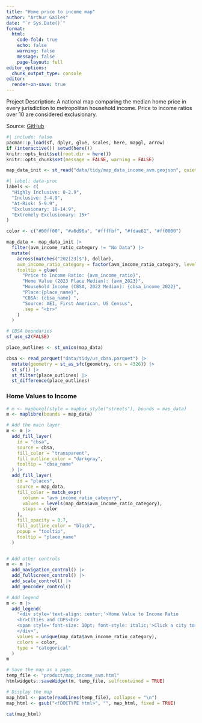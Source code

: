 ```yaml
---
title: "Home price to income map"
author: "Arthur Gailes"
date: "`r Sys.Date()`"
format:
  html:
    code-fold: true
    echo: false
    warning: false
    message: false
    page-layout: full
editor_options:
  chunk_output_type: console
editor:
  render-on-save: true
---
```


Project Description: A national map comparing the median home price in every jurisdiction to metropolitan household income. Price to income ratios over 10 are considered exclusionary.

Source: [GitHub](https://github.com/arthurgailes/us_price_to_income)

<!-- Note: the render moves the html doc to ../docs, and that seems to take
another 5 min after rendering. -->


```r
#| include: false
pacman::p_load(sf, dplyr, glue, scales, here, mapgl, arrow)
if (interactive()) setwd(here())
knitr::opts_knit$set(root.dir = here())
knitr::opts_chunk$set(message = FALSE, warning = FALSE)

```

```r
map_data_init <- st_read("data/tidy/map_data_income_avm.geojson", quiet = TRUE)

#| label: data-proc
labels <- c(
  "Highly Inclusive: 0-2.9",
  "Inclusive: 3-4.9",
  "At-Risk: 5-9.9",
  "Exclusionary: 10-14.9",
  "Extremely Exclusionary: 15+"
)

color <- c("#00ff00", "#a6d96a", "#ffffbf", "#fdae61", "#ff0000")

map_data <- map_data_init |>
  filter(avm_income_ratio_category != "No Data") |>
  mutate(
    across(matches("202[23]$"), dollar),
    avm_income_ratio_category = factor(avm_income_ratio_category, levels = labels),
    tooltip = glue(
      "Price to Income Ratio: {avm_income_ratio}",
      "Home Value (2023 Place Median): {avm_2023}",
      "Household Income (CBSA, 2022 Median): {cbsa_income_2022}",
      "Place:{place_name}",
      "CBSA: {cbsa_name} ",
      "Source: AEI, First American, US Census",
      .sep = "<br>"
    )
  )
```

```r
# CBSA boundaries
sf_use_s2(FALSE)

place_outlines <- st_union(map_data)

cbsa <- read_parquet("data/tidy/us_cbsa.parquet") |> 
  mutate(geometry = st_as_sfc(geometry, crs = 4326)) |> 
  st_sf() |> 
  st_filter(place_outlines) |> 
  st_difference(place_outlines)

```



### Home Values to Income

```r

# m <- mapboxgl(style = mapbox_style("streets"), bounds = map_data)
m <- maplibre(bounds = map_data)

# Add the main layer
m <- m |>
  add_fill_layer(
    id = "cbsa",
    source = cbsa,
    fill_color = "transparent",
    fill_outline_color = "darkgray",
    tooltip = "cbsa_name"
  ) |>
  add_fill_layer(
    id = "places",
    source = map_data,
    fill_color = match_expr(
      column = "avm_income_ratio_category",
      values = levels(map_data$avm_income_ratio_category),
      stops = color
    ),
    fill_opacity = 0.7,
    fill_outline_color = "black",
    popup = "tooltip",
    tooltip = "place_name"
  )


# Add other controls
m <- m |>
  add_navigation_control() |>
  add_fullscreen_control() |>
  add_scale_control() |>
  add_geocoder_control()

# Add legend
m <- m |>
  add_legend(
    "<div style='text-align: center;'>Home Value to Income Ratio
    <br>Cities and CDPs<br>
    <span style='font-size: 10pt; font-style: italic;'>Click a city to expand</span>
    </div>",
    values = unique(map_data$avm_income_ratio_category),
    colors = color,
    type = "categorical"
  )
m

```

```r
# Save the map as a page.
temp_file <- "product/map_income_avm.html"
htmlwidgets::saveWidget(m, temp_file, selfcontained = TRUE)

# Display the map
map_html <- paste(readLines(temp_file), collapse = "\n")
map_html <- gsub("<!DOCTYPE html>", "", map_html, fixed = TRUE)

cat(map_html)
```

